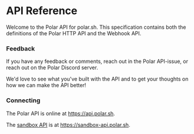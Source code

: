 # API Reference

Welcome to the Polar API for polar.sh. This specification contains both the definitions of the Polar HTTP API and the Webhook API.

### Feedback

If you have any feedback or comments, reach out in the Polar API-issue, or reach out on the Polar Discord server.

We'd love to see what you've built with the API and to get your thoughts on how we can make the API better!

### Connecting

The Polar API is online at https://api.polar.sh.

The [sandbox API](/docs/sandbox) is at https://sandbox-api.polar.sh.
